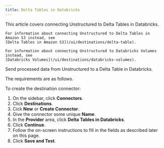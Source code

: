 ```yaml
---
title: Delta Tables in Databricks
---
```


<Tip>
    This article covers connecting Unstructured to Delta Tables in Databricks.
    
    For information about connecting Unstructured to Delta Tables in Amazon S3 instead, see 
    [Delta Tables in Amazon S3](/ui/destinations/delta-table).

    For information about connecting Unstructured to Databricks Volumes instead, see 
    [Databricks Volumes](/ui/destinations/databricks-volumes).
</Tip>


<FirstTimeUIDestinationConnector />

Send processed data from Unstructured to a Delta Table in Databricks.

The requirements are as follows.


<DeltaTablesInDatabricksPrerequisites />

To create the destination connector:

1. On the sidebar, click **Connectors**.
2. Click **Destinations**.
3. Cick **New** or **Create Connector**.
4. Give the connector some unique **Name**.
5. In the **Provider** area, click **Delta Tables in Databricks**.
6. Click **Continue**. 
7. Follow the on-screen instructions to fill in the fields as described later on this page.
8. Click **Save and Test**.


<DeltaTablesInDatabricksFields />